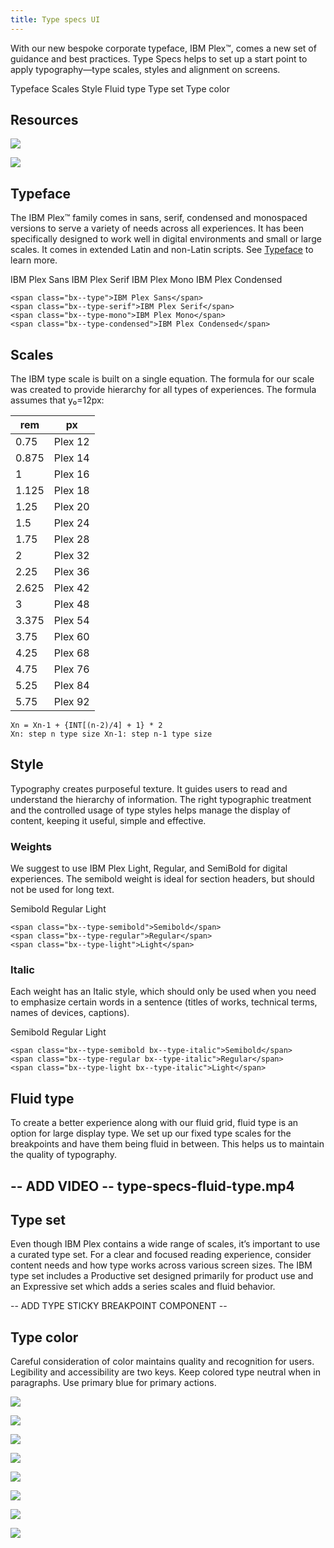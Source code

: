 ```yaml
---
title: Type specs UI
---
```



<PageDescription>

With our new bespoke corporate typeface, IBM Plex™, comes a new set of guidance and best practices. Type Specs helps to set up a start point to apply typography—type scales, styles and alignment on screens.

</PageDescription>

<AnchorLinks>
  <AnchorLink>Typeface</AnchorLink>
  <AnchorLink>Scales</AnchorLink>
  <AnchorLink>Style</AnchorLink>
  <AnchorLink>Fluid type</AnchorLink>
  <AnchorLink>Type set</AnchorLink>
  <AnchorLink>Type color</AnchorLink>
</AnchorLinks>

## Resources

<Row className="resource-card-group">
<Column colMd={4} colLg={4} noGutterSm>
    <ResourceCard
      subTitle="Get the Latest IBM Plex™ download on GitHub"
      aspectRatio="2:1"
      href="https://github.com/IBM/plex/releases/latest"
      >

![](/images/github-icon.png)

  </ResourceCard>
</Column>
<Column colMd={4} colLg={4} noGutterSm>
    <ResourceCard
      subTitle="Setup the IBM Design kit"
      aspectRatio="2:1"
      href="https://ibm.com/standards/web/design-kit"
      >

![](/images/SketchIcon.svg)

  </ResourceCard>
</Column>
</Row>

## Typeface

The IBM Plex™ family comes in sans, serif, condensed and monospaced versions to serve a variety of needs across all experiences. It has been specifically designed to work well in digital environments and small or large scales. It comes in extended Latin and non-Latin scripts. See [Typeface](https://www.ibm.com/elements/typeface/) to learn more.

<Row>
<Column colLg={8} noGutterSm>
<div class="typeface">

<span class="bx--type">IBM Plex Sans</span>
<span class="bx--type-serif">IBM Plex Serif</span>
<span class="bx--type-mono">IBM Plex Mono</span>
<span class="bx--type-condensed">IBM Plex Condensed</span>

</div>

```
<span class="bx--type">IBM Plex Sans</span>
<span class="bx--type-serif">IBM Plex Serif</span>
<span class="bx--type-mono">IBM Plex Mono</span>
<span class="bx--type-condensed">IBM Plex Condensed</span>
```

</Column>
</Row>

## Scales

The IBM type scale is built on a single equation. The formula for our scale was created to provide hierarchy for all types of experiences. The formula assumes that y₀=12px:

<Row>
<Column colLg={8} noGutterSm>

<div class="type-scale-table">

| rem      | px      |
| -------- | ------- |
| 0.75  | Plex 12 |
| 0.875 | Plex 14 |
| 1     | Plex 16 |
| 1.125 | Plex 18 |
| 1.25  | Plex 20 |
| 1.5   | Plex 24 |
| 1.75  | Plex 28 |
| 2     | Plex 32 |
| 2.25  | Plex 36 |
| 2.625 | Plex 42 |
| 3     | Plex 48 |
| 3.375 | Plex 54 |
| 3.75  | Plex 60 |
| 4.25  | Plex 68 |
| 4.75  | Plex 76 |
| 5.25  | Plex 84 |
| 5.75  | Plex 92 |

</div>

```
Xn = Xn-1 + {INT[(n-2)/4] + 1} * 2
Xn: step n type size Xn-1: step n-1 type size
```

</Column>
</Row>

## Style

Typography creates purposeful texture. It guides users to read and understand the hierarchy of information. The right typographic treatment and the controlled usage of type styles helps manage the display of content, keeping it useful, simple and effective.

### Weights

We suggest to use IBM Plex Light, Regular, and SemiBold for digital experiences. The semibold weight is ideal for section headers, but should not be used for long text.

<Row>
<Column colLg={8} noGutterSm>

<div class="type-weight">

<span class="bx--type-semibold">Semibold</span>
<span class="bx--type-regular">Regular</span>
<span class="bx--type-light">Light</span>

</div>

```
<span class="bx--type-semibold">Semibold</span>
<span class="bx--type-regular">Regular</span>
<span class="bx--type-light">Light</span>
```

</Column>
</Row>

### Italic

Each weight has an Italic style, which should only be used when you need to emphasize certain words in a sentence (titles of works, technical terms, names of devices, captions).

<Row>
<Column colLg={8} noGutterSm>

<div class="type-weight">

<span class="bx--type-semibold bx--type-italic">Semibold</span>
<span class="bx--type-regular bx--type-italic">Regular</span>
<span class="bx--type-light bx--type-italic">Light</span>

</div>

```
<span class="bx--type-semibold bx--type-italic">Semibold</span>
<span class="bx--type-regular bx--type-italic">Regular</span>
<span class="bx--type-light bx--type-italic">Light</span>
```

</Column>
</Row>

## Fluid type

To create a better experience along with our fluid grid, fluid type is an option for large display type. We set up our fixed type scales for the breakpoints and have them being fluid in between. This helps us to maintain the quality of typography.

## -- ADD VIDEO -- type-specs-fluid-type.mp4

## Type set

Even though IBM Plex contains a wide range of scales, it’s important to use a curated type set. For a clear and focused reading experience, consider content needs and how type works across various screen sizes. The IBM type set includes a Productive set designed primarily for product use and an Expressive set which adds a series scales and fluid behavior.

-- ADD TYPE STICKY BREAKPOINT COMPONENT --

## Type color

Careful consideration of color maintains quality and recognition for users. Legibility and accessibility are two keys. Keep colored type neutral when in paragraphs. Use primary blue for primary actions.

<Row>
<Column colMd={4} colLg={4}>
<DoDontExample type="do">

![](images/type-color-do-1.svg)

</DoDontExample>
</Column>
<Column colMd={4} colLg={4}>
<DoDontExample type="dont">

![](images/type-color-dont-1.svg)

</DoDontExample>
</Column>
</Row>
<Row>
<Column colMd={4} colLg={4}>
<DoDontExample type="do" color="dark">

![](images/type-color-do-2.svg)

</DoDontExample>
</Column>
<Column colMd={4} colLg={4}>
<DoDontExample type="dont" color="dark">

![](images/type-color-dont-2.svg)

</DoDontExample>
</Column>
</Row>
<Row>
<Column colMd={4} colLg={4}>
<DoDontExample type="do" caption="Core blue colors are used for text links and primary actions.">

![](images/interactive-texts-do.svg)

</DoDontExample>
</Column>
<Column colMd={4} colLg={4}>
<DoDontExample type="do" caption="Secondary actions use gray 100 and icons.">

![](images/interactive-texts-dont.png)

</DoDontExample>
</Column>
</Row>
<Row>
<Column colMd={4} colLg={4}>
<DoDontExample type="do" caption="Other use cases for colored type are code snippets, warnings, alerts, etc.">

![](images/color-type-for-specific-usage-do.svg)

</DoDontExample>
</Column>
<Column colMd={4} colLg={4}>
<DoDontExample type="do">

![](images/color-type-for-specific-usage-dont.svg)

</DoDontExample>
</Column>
</Row>
